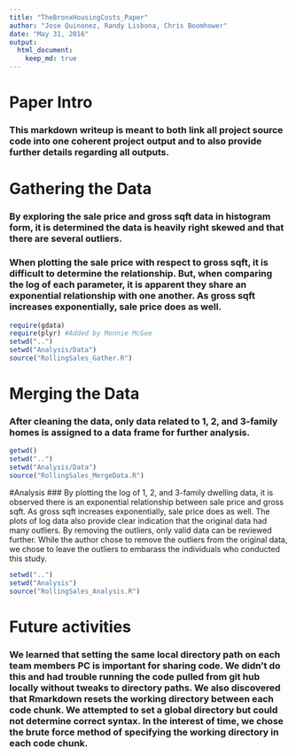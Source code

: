 ```yaml
---
title: "TheBronxHousingCosts_Paper"
author: "Jose Quinonez, Randy Lisbona, Chris Boomhower"
date: "May 31, 2016"
output:
  html_document:
    keep_md: true
---
```


# Paper Intro
### This markdown writeup is meant to both link all project source code into one coherent project output and to also provide further details regarding all outputs.

# Gathering the Data
### By exploring the sale price and gross sqft data in histogram form, it is determined the data is heavily right skewed and that there are several outliers.

### When plotting the sale price with respect to gross sqft, it is difficult to determine the relationship. But, when comparing the log of each parameter, it is apparent they share an exponential relationship with one another. As gross sqft increases exponentially, sale price does as well.

```r
require(gdata)
require(plyr) #Added by Monnie McGee
setwd("..")
setwd("Analysis/Data")
source("RollingSales_Gather.R")
```

# Merging the Data
### After cleaning the data, only data related to 1, 2, and 3-family homes is assigned to a data frame for further analysis.

```r
getwd()
setwd("..")
setwd("Analysis/Data")
source("RollingSales_MergeData.R")
```

#Analysis
### By plotting the log of 1, 2, and 3-family dwelling data, it is observed there is an exponential relationship between sale price and gross sqft. As gross sqft increases exponentially, sale price does as well. The plots of log data also provide clear indication that the original data had many outliers. By removing the outliers, only valid data can be reviewed further. While the author chose to remove the outliers from the original data, we chose to leave the outliers to embarass the individuals who conducted this study.

```r
setwd("..")
setwd("Analysis")
source("RollingSales_Analysis.R")
```

# Future activities
### We learned that setting the same local directory path on each team members PC is important for sharing code.  We didn’t do this and had trouble running the code pulled from git hub locally without tweaks to directory paths. We also discovered that Rmarkdown resets the working directory between each code chunk.  We attempted to set a global directory but could not determine correct syntax.  In the interest of time, we chose the brute force method of specifying the working directory in each code chunk.
